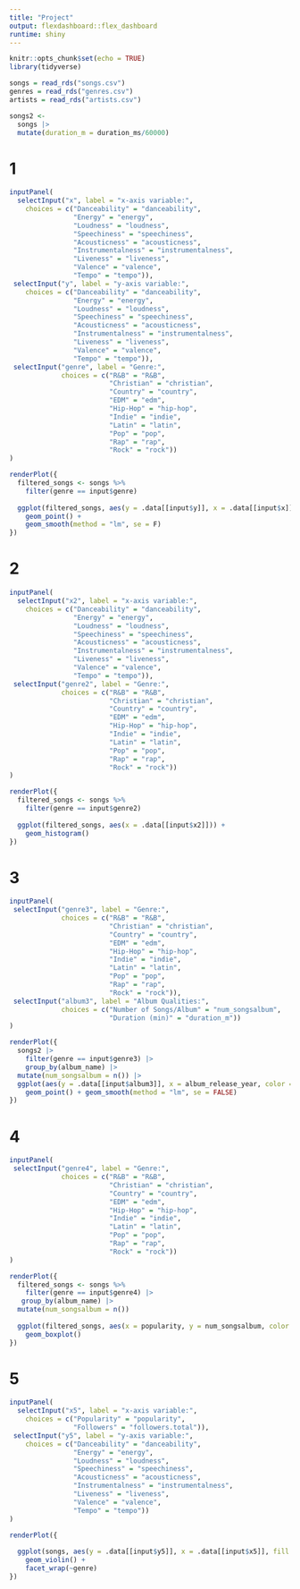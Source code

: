 ```yaml
---
title: "Project"
output: flexdashboard::flex_dashboard
runtime: shiny
---
```



```r
knitr::opts_chunk$set(echo = TRUE)
library(tidyverse)
```

```r
songs = read_rds("songs.csv")
genres = read_rds("genres.csv")
artists = read_rds("artists.csv")

songs2 <- 
  songs |>
  mutate(duration_m = duration_ms/60000)
```

1
==========================

```r
inputPanel(
  selectInput("x", label = "x-axis variable:",
    choices = c("Danceability" = "danceability",
                "Energy" = "energy",
                "Loudness" = "loudness",
                "Speechiness" = "speechiness", 
                "Acousticness" = "acousticness", 
                "Instrumentalness" = "instrumentalness",
                "Liveness" = "liveness",
                "Valence" = "valence",
                "Tempo" = "tempo")),
 selectInput("y", label = "y-axis variable:",
    choices = c("Danceability" = "danceability",
                "Energy" = "energy",
                "Loudness" = "loudness",
                "Speechiness" = "speechiness", 
                "Acousticness" = "acousticness", 
                "Instrumentalness" = "instrumentalness",
                "Liveness" = "liveness",
                "Valence" = "valence",
                "Tempo" = "tempo")),
 selectInput("genre", label = "Genre:", 
             choices = c("R&B" = "R&B",
                         "Christian" = "christian",
                         "Country" = "country",
                         "EDM" = "edm",
                         "Hip-Hop" = "hip-hop",
                         "Indie" = "indie",
                         "Latin" = "latin",
                         "Pop" = "pop",
                         "Rap" = "rap",
                         "Rock" = "rock"))
)

renderPlot({
  filtered_songs <- songs %>%
    filter(genre == input$genre)
  
  ggplot(filtered_songs, aes(y = .data[[input$y]], x = .data[[input$x]])) + 
    geom_point() + 
    geom_smooth(method = "lm", se = F)
})
```

2
==========================

```r
inputPanel(
  selectInput("x2", label = "x-axis variable:",
    choices = c("Danceability" = "danceability",
                "Energy" = "energy",
                "Loudness" = "loudness",
                "Speechiness" = "speechiness", 
                "Acousticness" = "acousticness", 
                "Instrumentalness" = "instrumentalness",
                "Liveness" = "liveness",
                "Valence" = "valence",
                "Tempo" = "tempo")),
 selectInput("genre2", label = "Genre:", 
             choices = c("R&B" = "R&B",
                         "Christian" = "christian",
                         "Country" = "country",
                         "EDM" = "edm",
                         "Hip-Hop" = "hip-hop",
                         "Indie" = "indie",
                         "Latin" = "latin",
                         "Pop" = "pop",
                         "Rap" = "rap",
                         "Rock" = "rock"))
)

renderPlot({
  filtered_songs <- songs %>%
    filter(genre == input$genre2)
  
  ggplot(filtered_songs, aes(x = .data[[input$x2]])) + 
    geom_histogram() 
})
```

3
==========================

```r
inputPanel(
 selectInput("genre3", label = "Genre:", 
             choices = c("R&B" = "R&B",
                         "Christian" = "christian",
                         "Country" = "country",
                         "EDM" = "edm",
                         "Hip-Hop" = "hip-hop",
                         "Indie" = "indie",
                         "Latin" = "latin",
                         "Pop" = "pop",
                         "Rap" = "rap",
                         "Rock" = "rock")), 
 selectInput("album3", label = "Album Qualities:", 
             choices = c("Number of Songs/Album" = "num_songsalbum",
                         "Duration (min)" = "duration_m"))
)

renderPlot({
  songs2 |>
    filter(genre == input$genre3) |>
    group_by(album_name) |>
  mutate(num_songsalbum = n()) |>
  ggplot(aes(y = .data[[input$album3]], x = album_release_year, color = name)) + 
    geom_point() + geom_smooth(method = "lm", se = FALSE)
})
```

4
==========================

```r
inputPanel(
 selectInput("genre4", label = "Genre:", 
             choices = c("R&B" = "R&B",
                         "Christian" = "christian",
                         "Country" = "country",
                         "EDM" = "edm",
                         "Hip-Hop" = "hip-hop",
                         "Indie" = "indie",
                         "Latin" = "latin",
                         "Pop" = "pop",
                         "Rap" = "rap",
                         "Rock" = "rock"))
)

renderPlot({
  filtered_songs <- songs %>%
    filter(genre == input$genre4) |>
   group_by(album_name) |>
  mutate(num_songsalbum = n()) 
  
  ggplot(filtered_songs, aes(x = popularity, y = num_songsalbum, color = name)) + 
    geom_boxplot() 
})
```

5
==========================

```r
inputPanel(
  selectInput("x5", label = "x-axis variable:",
    choices = c("Popularity" = "popularity",
                "Followers" = "followers.total")),
 selectInput("y5", label = "y-axis variable:",
    choices = c("Danceability" = "danceability",
                "Energy" = "energy",
                "Loudness" = "loudness",
                "Speechiness" = "speechiness", 
                "Acousticness" = "acousticness", 
                "Instrumentalness" = "instrumentalness",
                "Liveness" = "liveness",
                "Valence" = "valence",
                "Tempo" = "tempo"))
)

renderPlot({
  
  ggplot(songs, aes(y = .data[[input$y5]], x = .data[[input$x5]], fill = genre)) + 
    geom_violin() +
    facet_wrap(~genre)
})
```